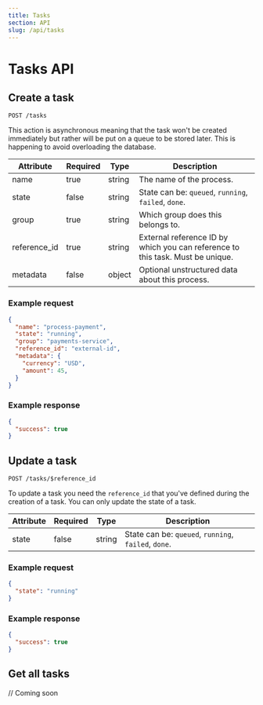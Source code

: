 ```yaml
---
title: Tasks
section: API
slug: /api/tasks
---
```


# Tasks API

## Create a task

`POST /tasks`

This action is asynchronous meaning that the task won't be created immediately but rather will be put on a queue to be stored later. This is happening to avoid overloading the database.

| Attribute    | Required | Type   | Description                                                                    |
| ------------ | -------- | ------ | ------------------------------------------------------------------------------ |
| name         | true     | string | The name of the process.                                                       |
| state        | false    | string | State can be: `queued`, `running`, `failed`, `done`.                           |
| group        | true     | string | Which group does this belongs to.                                              |
| reference_id | true     | string | External reference ID by which you can reference to this task. Must be unique. |
| metadata     | false    | object | Optional unstructured data about this process.                                 |

### Example request

```JSON
{
  "name": "process-payment",
  "state": "running",
  "group": "payments-service",
  "reference_id": "external-id",
  "metadata": {
    "currency": "USD",
    "amount": 45,
  }
}
```

### Example response

```JSON
{
  "success": true
}
```

## Update a task

`POST /tasks/$reference_id`

To update a task you need the `reference_id` that you've defined during the creation of a task. You can only update the state of a task.

| Attribute | Required | Type   | Description                                          |
| --------- | -------- | ------ | ---------------------------------------------------- |
| state     | false    | string | State can be: `queued`, `running`, `failed`, `done`. |

### Example request

```JSON
{
  "state": "running"
}
```

### Example response

```JSON
{
  "success": true
}
```

## Get all tasks

// Coming soon
